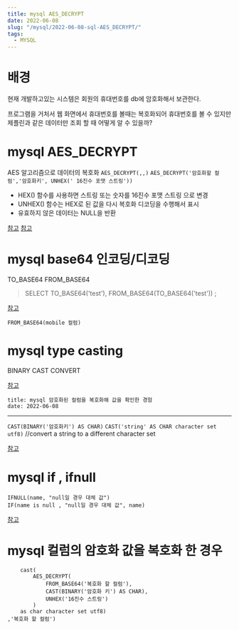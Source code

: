 ```yaml
---
title: mysql AES_DECRYPT
date: 2022-06-08
slug: "/mysql/2022-06-08-sql-AES_DECRYPT/"
tags:
  - MYSQL
---
```


# 배경

현재 개발하고있는 시스템은
회원의 휴대번호를 db에 암호화해서 보관한다.

프로그램을 거처서 웹 화면에서 휴대번호를 볼때는
복호화되어 휴대번호를 볼 수 있지만
제플린과 같은 데이터만 조회 할 때 어떻게 알 수 있을까?


# mysql AES_DECRYPT
AES 알고리즘으로 데이터의 복호화
`AES_DECRYPT(,,)`
`AES_DECRYPT('암호화할 컬럼','암호화키', UNHEX(' 16진수 포맷 스트링'))`

* HEX() 함수를 사용하면 스트링 또는 숫자를 16진수 포맷 스트링 으로 변경
* UNHEX() 함수는 HEX로 된 값을 다시 복호화 디코딩을 수행해서 표시
*  유효하지 않은 데이터는 NULL을 반환

[참고](https://www.habonyphp.com/2019/02/aesencrypt-aesdecrypt.html)
[참고](https://bluebreeze.co.kr/470)

# mysql base64 인코딩/디코딩
TO_BASE64
FROM_BASE64

> SELECT TO_BASE64('test'), FROM_BASE64(TO_BASE64('test')) ;

[참고](https://database.guide/how-the-from_base64-function-works-in-mysql/)

`FROM_BASE64(mobile 컬럼)`
# mysql type casting
BINARY
CAST
CONVERT

[참고](http://www.tcpschool.com/mysql/mysql_operator_typeCasting)

```
title: mysql 암호화된 컬럼을 복호화해 값을 확인한 경험
date: 2022-06-08
```
---

`CAST(BINARY('암호화키') AS CHAR)`
`CAST('string' AS CHAR character set utf8)` //convert a string to a different character set

[참고](https://frody.tistory.com/92)

# mysql if , ifnull

```
IFNULL(name, "null일 경우 대체 값")
IF(name is null , "null일 경우 대체 값", name)
```
[참고](https://velog.io/@gillog/DB-MySQL-NULL-%EC%B2%98%EB%A6%ACIFNULL-CASE-COALESCE)


# mysql 컬럼의 암호화 값을 복호화 한 경우
```ifnull(
    cast(
        AES_DECRYPT(
            FROM_BASE64('복호화 할 컬럼'),
            CAST(BINARY('암호화 키') AS CHAR),
            UNHEX('16진수 스트링')
        ) 
    as char character set utf8)
,'복호화 할 컬럼') 
```